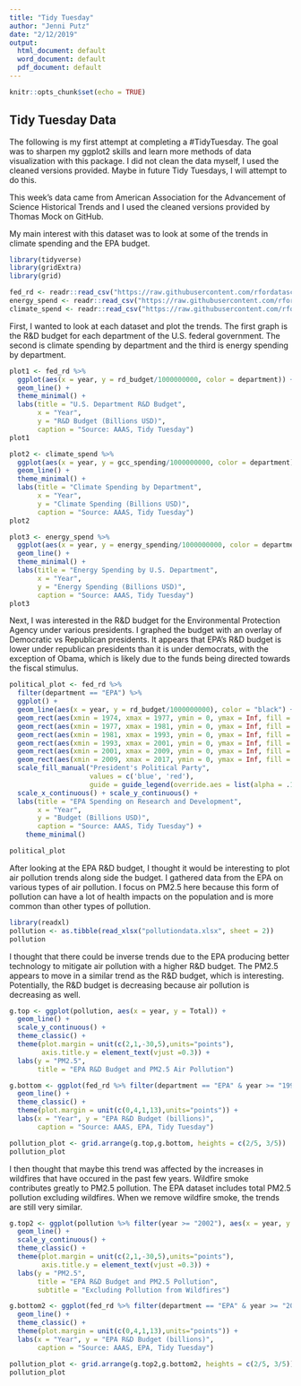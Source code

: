 ```yaml
---
title: "Tidy Tuesday"
author: "Jenni Putz"
date: "2/12/2019"
output:
  html_document: default
  word_document: default
  pdf_document: default
---
```


```r
knitr::opts_chunk$set(echo = TRUE)
```

## Tidy Tuesday Data
The following is my first attempt at completing a #TidyTuesday. The goal was to sharpen my ggplot2 skills and learn more methods of data visualization with this package. I did not clean the data myself, I used the cleaned versions provided. Maybe in future Tidy Tuesdays, I will attempt to do this.

This week's data came from American Association for the Advancement of Science Historical Trends and I used the cleaned versions provided by Thomas Mock on GitHub.

My main interest with this dataset was to look at some of the trends in climate spending and the EPA budget.

```r
library(tidyverse)
library(gridExtra)
library(grid)
```

```r
fed_rd <- readr::read_csv("https://raw.githubusercontent.com/rfordatascience/tidytuesday/master/data/2019/2019-02-12/fed_r_d_spending.csv")
energy_spend <- readr::read_csv("https://raw.githubusercontent.com/rfordatascience/tidytuesday/master/data/2019/2019-02-12/energy_spending.csv")
climate_spend <- readr::read_csv("https://raw.githubusercontent.com/rfordatascience/tidytuesday/master/data/2019/2019-02-12/climate_spending.csv")
```

First, I wanted to look at each dataset and plot the trends. The first graph is the R&D budget for each department of the U.S. federal government. The second is climate spending by department and the third is energy spending by department. 

```r
plot1 <- fed_rd %>% 
  ggplot(aes(x = year, y = rd_budget/1000000000, color = department)) + 
  geom_line() + 
  theme_minimal() + 
  labs(title = "U.S. Department R&D Budget",
       x = "Year",
       y = "R&D Budget (Billions USD)",
       caption = "Source: AAAS, Tidy Tuesday")
plot1
```

```r
plot2 <- climate_spend %>% 
  ggplot(aes(x = year, y = gcc_spending/1000000000, color = department)) + 
  geom_line() + 
  theme_minimal() + 
  labs(title = "Climate Spending by Department",
       x = "Year",
       y = "Climate Spending (Billions USD)",
       caption = "Source: AAAS, Tidy Tuesday")
plot2
```

```r
plot3 <- energy_spend %>% 
  ggplot(aes(x = year, y = energy_spending/1000000000, color = department)) + 
  geom_line() + 
  theme_minimal() + 
  labs(title = "Energy Spending by U.S. Department",
       x = "Year",
       y = "Energy Spending (Billions USD)",
       caption = "Source: AAAS, Tidy Tuesday")
plot3
```


Next, I was interested in the R&D budget for the Environmental Protection Agency under various presidents. I graphed the budget with an overlay of Democratic vs Republican presidents. It appears that EPA's R&D budget is lower under republican presidents than it is under democrats, with the exception of Obama, which is likely due to the funds being directed towards the fiscal stimulus.

```r
political_plot <- fed_rd %>%
  filter(department == "EPA") %>%
  ggplot() +
  geom_line(aes(x = year, y = rd_budget/1000000000), color = "black") + 
  geom_rect(aes(xmin = 1974, xmax = 1977, ymin = 0, ymax = Inf, fill = "Republican"), color= NA, alpha = .01) +
  geom_rect(aes(xmin = 1977, xmax = 1981, ymin = 0, ymax = Inf, fill = "Democrat"), color= NA, alpha = .01) +
  geom_rect(aes(xmin = 1981, xmax = 1993, ymin = 0, ymax = Inf, fill = "Republican"), color= NA, alpha = .01) +
  geom_rect(aes(xmin = 1993, xmax = 2001, ymin = 0, ymax = Inf, fill = "Democrat"), color= NA, alpha = .01) +
  geom_rect(aes(xmin = 2001, xmax = 2009, ymin = 0, ymax = Inf, fill = "Republican"), color= NA, alpha = .01) +
  geom_rect(aes(xmin = 2009, xmax = 2017, ymin = 0, ymax = Inf, fill = "Democrat"), color= NA, alpha = .01) +
  scale_fill_manual("President's Political Party", 
                    values = c('blue', 'red'),
                    guide = guide_legend(override.aes = list(alpha = .1))) +
  scale_x_continuous() + scale_y_continuous() +
  labs(title = "EPA Spending on Research and Development",
       x = "Year",
       y = "Budget (Billions USD)",
       caption = "Source: AAAS, Tidy Tuesday") +
    theme_minimal()

political_plot
```

After looking at the EPA R&D budget, I thought it would be interesting to plot air pollution trends along side the budget. I gathered data from the EPA on various types of air pollution. I focus on PM2.5 here because this form of pollution can have a lot of health impacts on the population and is more common than other types of pollution.

```r
library(readxl)
pollution <- as.tibble(read_xlsx("pollutiondata.xlsx", sheet = 2))
pollution

```

I thought that there could be inverse trends due to the EPA producing better technology to mitigate air pollution with a higher R&D budget. The PM2.5 appears to move in a similar trend as the R&D budget, which is interesting. Potentially, the R&D budget is decreasing because air pollution is decreasing as well.
```r
g.top <- ggplot(pollution, aes(x = year, y = Total)) +
  geom_line() +
  scale_y_continuous() +
  theme_classic() +
  theme(plot.margin = unit(c(2,1,-30,5),units="points"),
        axis.title.y = element_text(vjust =0.3)) +
  labs(y = "PM2.5",
       title = "EPA R&D Budget and PM2.5 Air Pollution")

g.bottom <- ggplot(fed_rd %>% filter(department == "EPA" & year >= "1990"), aes(x = year, y = rd_budget/1000000000)) +
  geom_line() +
  theme_classic() +
  theme(plot.margin = unit(c(0,4,1,13),units="points")) +
  labs(x = "Year", y = "EPA R&D Budget (billions)",
       caption = "Source: AAAS, EPA, Tidy Tuesday")

pollution_plot <- grid.arrange(g.top,g.bottom, heights = c(2/5, 3/5))
pollution_plot

```

I then thought that maybe this trend was affected by the increases in wildfires that have occured in the past few years. Wildfire smoke contributes greatly to PM2.5 pollution. The EPA dataset includes total PM2.5 pollution excluding wildfires. When we remove wildfire smoke, the trends are still very similar.

```r
g.top2 <- ggplot(pollution %>% filter(year >= "2002"), aes(x = year, y = Total_without_wildfires)) +
  geom_line() +
  scale_y_continuous() +
  theme_classic() +
  theme(plot.margin = unit(c(2,1,-30,5),units="points"),
        axis.title.y = element_text(vjust =0.3)) +
  labs(y = "PM2.5",
       title = "EPA R&D Budget and PM2.5 Pollution",
       subtitle = "Excluding Pollution from Wildfires")

g.bottom2 <- ggplot(fed_rd %>% filter(department == "EPA" & year >= "2002"), aes(x = year, y = rd_budget/1000000000)) +
  geom_line() +
  theme_classic() +
  theme(plot.margin = unit(c(0,4,1,13),units="points")) +
  labs(x = "Year", y = "EPA R&D Budget (billions)",
       caption = "Source: AAAS, EPA, Tidy Tuesday")

pollution_plot <- grid.arrange(g.top2,g.bottom2, heights = c(2/5, 3/5))
pollution_plot

```